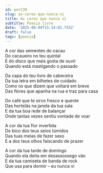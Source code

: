 ```yaml
---
id: post30
slug: as-cores-que-nunca-vi
title: As cores que nunca vi
subtitle: Poesia livre
date: '2025-08-04T15:14:02.755Z'
draft: false
tags: [poesia]
---
```


A cor das sementes do cacau  
Do cacaueiro no teu quintal  
E do disco que mais gosta de ouvir  
Quando está mastigando o passado

Da capa do teu livro de cabeceira  
Da tua letra em bilhetes de cuidado  
Como os que dizem que voltará em breve  
Das flores que apanha na rua e traz para casa

Do café que te sirvo fresco e quente  
Das hortelãs na janela da tua sala  
E da tua boa rede de balançar  
Onde tantas vezes sentiu vontade de voar

A cor da tua flor invertida  
Do bico dos teus seios túmidos  
Das tuas meias de fazer sexo  
E a dos teus olhos faiscando de prazer

A cor da tua tarde de domingo  
Quando ela deita em desassossego vão  
E da tua camiseta de banda de rock  
Que usa para dormir – eu nunca vi
